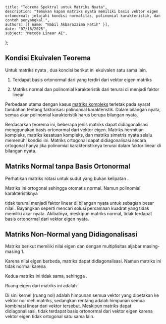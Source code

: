     title: "Teorema Spektral untuk Matriks Nyata",
    description: "Temukan kapan matriks nyata memiliki basis vektor eigen ortonormal: jelajahi kondisi normalitas, polinomial karakteristik, dan contoh penyangkal.",
    authors: [{ name: "Nabil Akbarazzima Fatih" }],
    date: "07/16/2025",
    subject: "Metode Linear AI",
};

## Kondisi Ekuivalen Teorema

Untuk matriks nyata <InlineMath math="A \in \mathbb{R}^{n \times n}" />, dua kondisi berikut ini ekuivalen satu sama lain.

1. Terdapat basis ortonormal dari <InlineMath math="\mathbb{R}^n" /> yang terdiri dari vektor eigen matriks <InlineMath math="A" />

2. Matriks <InlineMath math="A" /> normal dan polinomial karakteristik <InlineMath math="\chi_A(t)" /> dari <InlineMath math="A" /> terurai di <InlineMath math="\mathbb{R}" /> menjadi faktor linear

Perbedaan utama dengan kasus [matriks kompleks](/subject/university/bachelor/ai-ds/linear-methods/spectral-complex-matrix) terletak pada syarat tambahan tentang faktorisasi polinomial karakteristik. Dalam bilangan nyata, semua akar polinomial karakteristik harus berupa bilangan nyata.

Berdasarkan teorema ini, beberapa jenis matriks dapat didiagonalisasi menggunakan basis ortonormal dari vektor eigen. Matriks hermitian kompleks, matriks kesatuan kompleks, dan matriks simetris nyata selalu memenuhi kondisi ini. Matriks ortogonal dapat didiagonalisasi secara ortogonal hanya jika polinomial karakteristiknya terurai dalam faktor linear di bilangan nyata.

## Matriks Normal tanpa Basis Ortonormal

Perhatikan matriks rotasi untuk sudut <InlineMath math="\alpha" /> yang bukan kelipatan <InlineMath math="\pi" />.

<BlockMath math="A = \begin{pmatrix} \cos(\alpha) & -\sin(\alpha) \\ \sin(\alpha) & \cos(\alpha) \end{pmatrix}" />

Matriks ini ortogonal sehingga otomatis normal. Namun polinomial karakteristiknya

<MathContainer>
<BlockMath math="\chi_A(t) = (\cos(\alpha) - t)^2 + \sin^2(\alpha)" />
<BlockMath math="= -t^2 + 2\cos(\alpha) \cdot t + 1" />
</MathContainer>

tidak terurai menjadi faktor linear di bilangan nyata untuk sebagian besar nilai <InlineMath math="\alpha" />. Bayangkan seperti mencari solusi persamaan kuadrat yang tidak memiliki akar nyata. Akibatnya, meskipun matriks normal, tidak terdapat basis ortonormal dari vektor eigen nyata.

## Matriks Non-Normal yang Didiagonalisasi

Matriks berikut memiliki nilai eigen <InlineMath math="\lambda_1 = 1" /> dan <InlineMath math="\lambda_2 = 2" /> dengan multiplisitas aljabar masing-masing 1.

<BlockMath math="A = \begin{pmatrix} 1 & 3 \\ 0 & 2 \end{pmatrix}" />

Karena nilai eigen berbeda, matriks dapat didiagonalisasi. Namun matriks ini tidak normal karena

<MathContainer>
<BlockMath math="A \cdot A^T = \begin{pmatrix} 10 & 6 \\ 6 & 4 \end{pmatrix}" />
<BlockMath math="A^T \cdot A = \begin{pmatrix} 1 & 3 \\ 3 & 13 \end{pmatrix}" />
</MathContainer>

Kedua matriks ini tidak sama, sehingga <InlineMath math="A \cdot A^T \neq A^T \cdot A" />.

Ruang eigen dari matriks ini adalah

<MathContainer>
<BlockMath math="\text{Eig}_A(1) = \text{Kern}(A - I) = \text{Kern}\begin{pmatrix} 0 & 3 \\ 0 & 1 \end{pmatrix} = \text{rentang}\begin{pmatrix} 1 \\ 0 \end{pmatrix}" />
<BlockMath math="\text{Eig}_A(2) = \text{Kern}(A - 2I) = \text{Kern}\begin{pmatrix} -1 & 3 \\ 0 & 0 \end{pmatrix} = \text{rentang}\begin{pmatrix} 3 \\ 1 \end{pmatrix}" />
</MathContainer>

Di sini kernel (ruang nol) adalah himpunan semua vektor yang dipetakan ke vektor nol oleh matriks, sedangkan rentang adalah himpunan semua kombinasi linear dari vektor tersebut. Meskipun matriks dapat didiagonalisasi, tidak terdapat basis ortonormal dari vektor eigen karena vektor eigen tidak ortogonal satu sama lain.